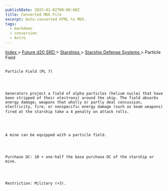 ```yaml
---
publishDate: 2023-01-02T00:00:00Z
title: Converted MDX File
excerpt: Auto-converted HTML to MDX.
tags:
  - markdown
  - conversion
  - Astro
---
```


[
Index
](-index) >
[
Future d20 SRD
](future-d20-srd-index) >
[
Starships
](future-d20-srd-starships-index) >
[
Starship Defense Systems
](future-d20-srd-starships-starship-defense-systems-index) > Particle Field

##

    Particle Field (PL 7)




    Generators project a field of alpha particles (helium nuclei that have been stripped of their electrons) around the ship. The field absorbs energy damage; weapons that wholly or partly deal concussion, electricity, fire, or nonspecific energy damage (such as beam weapons) fired at the starship take a 4 penalty on attack rolls.




    A mine can be equipped with a particle field.




    Purchase DC: 10 + one-half the base purchase DC of the starship or mine.




    Restriction: Military (+3).
